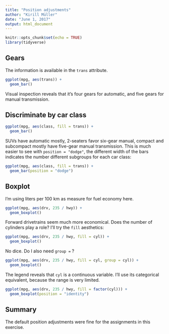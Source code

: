 ```yaml
---
title: "Position adjustments"
author: "Kirill Müller"
date: "June 1, 2017"
output: html_document
---
```


```r
knitr::opts_chunk$set(echo = TRUE)
library(tidyverse)
```

## Gears

The information is available in the `trans` attribute.

```r
ggplot(mpg, aes(trans)) +
  geom_bar()
```

Visual inspection reveals that it's four gears for automatic, and five gears for manual transmission.


## Discriminate by car class

```r
ggplot(mpg, aes(class, fill = trans)) +
  geom_bar()
```

SUVs have automatic mostly, 2-seaters favor six-gear manual, compact and subcompact mostly have five-gear manual transmission. This is much easier to see with `position = "dodge"`, the different width of the bars indicates the number different subgroups for each car class:

```r
ggplot(mpg, aes(class, fill = trans)) +
  geom_bar(position = "dodge")
```

## Boxplot

I'm using liters per 100 km as measure for fuel economy here.

```r
ggplot(mpg, aes(drv, 235 / hwy)) +
  geom_boxplot()
```

Forward drivetrains seem much more economical. Does the number of cylinders play a role? I'll try the `fill` aesthetics:

```r
ggplot(mpg, aes(drv, 235 / hwy, fill = cyl)) +
  geom_boxplot()
```

No dice. Do I also need `group =` ?

```r
ggplot(mpg, aes(drv, 235 / hwy, fill = cyl, group = cyl)) +
  geom_boxplot()
```

The legend reveals that `cyl` is a continuous variable. I'll use its categorical equivalent, because the range is very limited.

```r
ggplot(mpg, aes(drv, 235 / hwy, fill = factor(cyl))) +
  geom_boxplot(position = "identity")
```

## Summary

The default position adjustments were fine for the assignments in this exercise.
